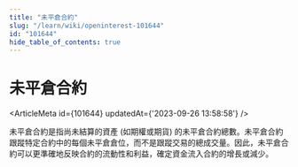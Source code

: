 ```yaml
---
title: "未平倉合約"
slug: "/learn/wiki/openinterest-101644"
id: "101644"
hide_table_of_contents: true
---
```



# 未平倉合約

<ArticleMeta id={101644} updatedAt={'2023-09-26 13:58:58'} />
<div className='border-solid border-b border-t-0 my-4 border-[var(--ifm-color-gray-300)]' />

未平倉合約是指尚未結算的資產 (如期權或期貨) 的未平倉合約總數。未平倉合約跟蹤特定合約中的每個未平倉倉位，而不是跟蹤交易的總成交量。因此，未平倉合約可以更準確地反映合約的流動性和利益，確定資金流入合約的增長或減少。

